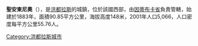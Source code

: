 '''聖安東尼奧'''（{{lang-es|San Antonio}}），是[[洪都拉斯|洪都拉斯]]的城鎮，位於該國西部，由[[因蒂布卡省|因蒂布卡省]]負責管轄，始建於1883年，面積90.85平方公里，海拔高度148米，2001年人口5,066，人口密度每平方公里55.76人。

{{coord|13|58|0|N|88|29|0|W|type:adm2nd_region:HN_source:nlwiki|display=title}}

{{Honduras-geo-stub}}
[[Category:洪都拉斯城市|Category:洪都拉斯城市]]